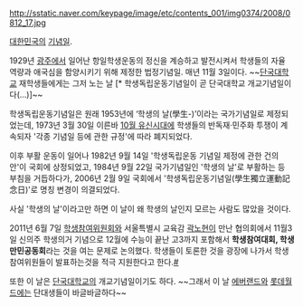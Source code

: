 http://sstatic.naver.com/keypage/image/etc/contents_001/img0374/2008/0812_17.jpg

[[대한민국]]의 [[기념일]].

1929년 [[광주]]에서 일어난 항일학생운동의 정신을 계승하고 발전시켜서 학생들의 자율 역량과 애국심을 함양시키기 위해 제정한 법정기념일. 매년 11월 3일이다. ~~[[단국대학교]] 재학생들에게는 그저 노는 날 [* 학생독립운동기념일이 곧 단국대학교 개교기념일이다(...)]~~

학생독립운동기념일은 원래 1953년에 ‘학생의 날(學生-)’이라는 국가기념일로 제정되었는데, 1973년 3월 30일 이른바 [[10월 유신]]시대에 학생들의 반독재·민주화 투쟁이 계속되자 '각종 기념일 등에 관한 규정'에 따라 폐지되었다. 

이후 부활 운동이 일어나 1982년 9월 14일 '학생독립운동 기념일 제정에 관한 건의안'이 국회에 상정되었고, 1984년 9월 22일 국가기념일인 '학생의 날'로 부활하는 등 부침을 거듭하다가, 2006년 2월 9일 국회에서 '학생독립운동기념일(學生獨立運動記念日)'로 명칭 변경이 의결되었다.

사실 '학생의 날'이라고만 하면 이 날이 왜 학생의 날인지 모르는 사람도 많았을 것이다.

2011년 6월 7일 [[학생참여위원회]]와 서울특별시 교육감 [[곽노현]]이 만난 협의회에서 11월3일 신의주 학생의거 기념으로 12월에 수능이 끝난 고3까지 포함해서 '''학생참여대회, 학생만민공동회'''라는 것을 여는 문제로 논의했다. 학생들이 토론한 것을 광장에 나가서 학생참여위원들이 발표하는것을 적극 지원한다고 한다.[http://www.sen.go.kr/web/services/bbs/bbsView.action?bbsBean.bbsCd=130&bbsBean.bbsSeq=39 #]

또한 이 날은 [[단국대학교]]의 개교기념일이기도 하다. ~~그래서 이 날 [[에버랜드]]와 [[롯데월드]]에는 단대생들이 바글바글하다~~


